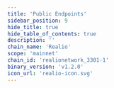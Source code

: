 ```yaml
---
title: 'Public Endpoints'
sidebar_position: 9
hide_title: true
hide_table_of_contents: true
description: ''
chain_name: 'Realio'
scope: 'mainnet'
chain_id: 'realionetwork_3301-1'
binary_version: 'v1.2.0'
icon_url: 'realio-icon.svg'
---
```



<PageTitle
  iconUrl="img/realio-icon.svg"
  title="Realio Public Endpoints"
  chainId="realionetwork_3301-1"
  version="v1.2.0"
/>

<PublicEndpoints
  chainId="realionetwork_3301-1"
  primaryRpcUrl="https://realio-rpc.noders.services"
  primaryApiUrl="https://realio-api.noders.services"
  primaryGrpcUrl="realio-grpc.noders.services:443"
  primaryJsonRpcUrl="https://realio-jsonrpc.noders.services"
/>